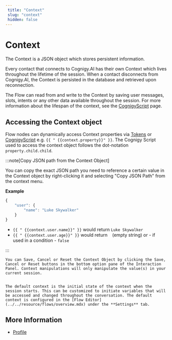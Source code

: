 ```yaml
---
 title: "Context" 
 slug: "context" 
 hidden: false 
---
```


# Context

The Context is a JSON object which stores persistent information.

Every contact that connects to Cognigy.AI has their own Context which lives throughout the lifetime of the session. When a contact disconnects from Cognigy.AI, the Context is persisted in the database and retrieved upon reconnection.

The Flow can read from and write to the Context by saving user messages, slots, intents or any other data available throughout the session. For more information about the lifespan of the context, see the [CognigyScript](../../resource/cognigyscript.mdx) page.

## Accessing the Context object



Flow nodes can dynamically access Context properties via [Tokens](../../resource/tokens.mdx) or [CognigyScript](../../resource/cognigyscript.mdx) e.g. `{{ " {{context.property}}" }}`. The Cognigy Script used to access the context object follows the dot-notation `property.child.child`.

:::note[Copy JSON path from the Context Object]

  You can copy the exact JSON path you need to reference a certain value in the Context object by right-clicking it and selecting "Copy JSON Path" from the context menu. 

  **Example**

  ```JavaScript
  {
      "user": {
          "name": "Luke Skywalker"
      }
  }
  ```

  * `{{ " {{context.user.name}}" }}` would return `Luke Skywalker`
  * `{{ " {{context.user.age}}" }}` would return ` ` (empty string) or - if used in a condition - `false`

:::




<CollapsibleSection title="Edit, Save or Reset your current Context">

    You can Save, Cancel or Reset the Context Object by clicking the Save, Cancel or Reset buttons in the bottom option pane of the Interaction Panel. Context manipulations will only manipulate the value(s) in your current session.


    The default context is the initial state of the context when the session starts. This can be customized to initiate variables that will be accessed and changed throughout the conversation. The default context is configured in the [Flow Editor](../../resource/flows/overview.mdx) under the **Settings** tab.

</CollapsibleSection>


## More Information

- [Profile](profile.mdx)